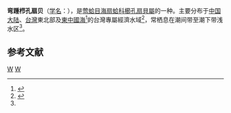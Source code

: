 {{Speciesbox
| taxon = Talochlamys contorta
| binomial_authority = Dijkstra, 1993
}}
'''弯踵栉孔扇贝'''（[[学名|学名]]：{{lang|la|'''''Talochlamys contorta'''''}}），是[[莺蛤目|莺蛤目]][[海扇蛤科|海扇蛤科]][[櫛孔扇貝屬|櫛孔扇貝屬]]的一种。主要分布于[[中国大陆|中国大陆]]、[[台灣|台灣]]東北部及[[東中國海|東中國海]]<ref name=shell>{{cite web|url=http://shell.sinica.edu.tw/chinese/shellbase_detail.php?science_no=3688|title=国际贝库：弯踵栉孔扇贝|publisher=台湾贝类资料库|accessdate=2009-08-11|archive-date=2016-03-04|archive-url=https://web.archive.org/web/20160304101138/http://shell.sinica.edu.tw/chinese/shellbase_detail.php?science_no=3688}}</ref>的台灣專屬經濟水域<ref name=WoRMS_393587>{{cite WoRMS |title=Talochlamys contorta Dijkstra, 1993 |id=393587 |accessdate=2015-03-17}}</ref>，常栖息在潮间带至潮下带浅水区<ref name=shell />。

== 参考文献 ==
{{reflist}}
{{Taxonbar|from=Q14447905}}

[[Category:櫛孔扇貝屬|W]]
[[Category:_1993年描述的动物|W]]